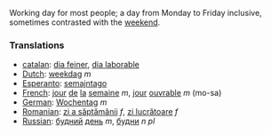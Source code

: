 Working day for most people; a day from Monday to Friday inclusive, sometimes contrasted with the [[weekend]].

===Translations===

*[[catalan]]: [[dia feiner]], [[dia laborable]]
*[[Dutch]]: [[weekdag]] ''m''
*[[Esperanto]]: [[semajntago]]
*[[French]]: [[jour]] [[de]] [[la]] [[semaine]] ''m'', [[jour]] [[ouvrable]] ''m'' (mo-sa)
*[[German]]: [[Wochentag]] ''m''
*[[Romanian]]: [[zi a săptămânii]] ''f'', [[zi lucrătoare]] ''f''
*[[Russian]]: [[будний]] [[день]] ''m'', [[будни]] ''n'' ''pl''